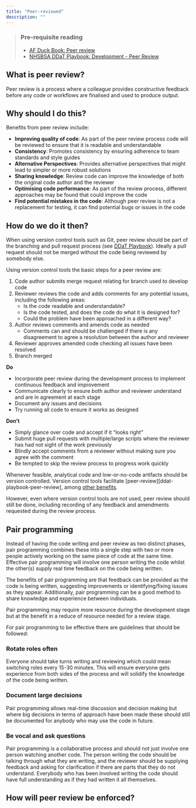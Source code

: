 ```yaml
---
title: "Peer-reviewed"
description: ""
---
```


> ### Pre-requisite reading
> * [AF Duck Book: Peer review][duck-book]
> * [NHSBSA DDaT Playbook: Development - Peer Review][ddat-playbook]

## What is peer review?
Peer review is a process where a colleague provides constructive feedback before any code or workflows are finalised and used to produce output.

## Why should I do this?

Benefits from peer review include:

* **Improving quality of code**: As part of the peer review process code will be reviewed to ensure that it is readable and understandable
* **Consistency**: Promotes consistency by ensuring adherence to team standards and style guides
* **Alternative Perspectives**: Provides alternative perspectives that might lead to simpler or more robust solutions
* **Sharing knowledge**: Review code can improve the knowledge of both the original code author and the reviewer
* **Optimising code performance**: As part of the review process, different approaches may be found that could improve the code
* **Find potential mistakes in the code**: Although peer review is not a replacement for testing, it can find potential bugs or issues in the code

## How do we do it then?
When using version control tools such as Git, peer review should be part of the branching and pull request process (see [DDaT Playbook][ddat-playbook]). 
Ideally a pull request should not be merged without the code being reviewed by somebody else.

Using version control tools the basic steps for a peer review are:
<!-- DRAFT NOTE: do we need more details or is this repeating DDaT playbook -->

1. Code author submits merge request relating for branch used to develop code
1. Reviewer reviews the code and adds comments for any potential issues, including the following areas:
    * Is the code readable and understandable?
    * Is the code tested, and does the code do what it is designed for?
    * Could the problem have been approached in a different way?
1. Author reviews comments and amends code as needed
    * Comments can and should be challenged if there is any disagreement to agree a resolution between the author and reviewer
1. Reviewer approves amended code checking all issues have been resolved
1. Branch merged

**Do**

* Incorporate peer review during the development process to implement continuous feedback and improvement
* Communicate clearly to ensure both author and reviewer understand and are in agreement at each stage
* Document any issues and decisions
* Try running all code to ensure it works as designed

**Don't**

* Simply glance over code and accept if it "looks right"
* Submit huge pull requests with multiple/large scripts where the reviewer has had not sight of the work previously
* Blindly accept comments from a reviewer without making sure you agree with the comment
* Be tempted to skip the review process to progress work quickly

Whenever feasible, analytical code and low-or-no-code artifacts should be version controlled. Version control tools facilitate [peer-review][ddat-playbook-peer-review], among [other benefits][version-control].

However, even where version control tools are not used, peer review should still be done, including recording of any feedback and amendments requested during the review process.

## Pair programming
Instead of having the code writing and peer review as two distinct phases, pair programming combines these into a single step with two or more people actively working on the same piece of code at the same time. 
Effective pair programming will involve one person writing the code whilst the other(s) supply real time feedback on the code being written.

The benefits of pair programming are that feedback can be provided as the code is being written, suggesting improvements or identifying/fixing issues as they appear. Additionally, pair programming can be a good method to share knowledge and experience between individuals.

Pair programming may require more resource during the development stage but at the benefit in a reduce of resource needed for a review stage.

For pair programming to be effective there are guidelines that should be followed:

### Rotate roles often

Everyone should take turns writing and reviewing which could mean switching roles every 15-30 minutes. 
This will ensure everyone gets experience from both sides of the process and will solidify the knowledge of the code being written.

### Document large decisions

Pair programming allows real-time discussion and decision making but where big decisions in terms of approach have been made these should still be documented for anybody who may use the code in future.

### Be vocal and ask questions

Pair programming is a collaborative process and should not just involve one person watching another code. 
The person writing the code should be talking through what they are writing, and the reviewer should be supplying feedback and asking for clarification if there are parts that they do not understand. 
Everybody who has been involved writing the code should have full understanding as if they had written it all themselves.

## How will peer review be enforced?

[duck-book]: https://best-practice-and-impact.github.io/qa-of-code-guidance/peer_review.html
[ddat-playbook]: https://nhsbsa.github.io/nhsbsa-digital-playbook/development/coding/
[version-control]: /guidance/01-reproducible/pages/04-version-controlled.qmd

